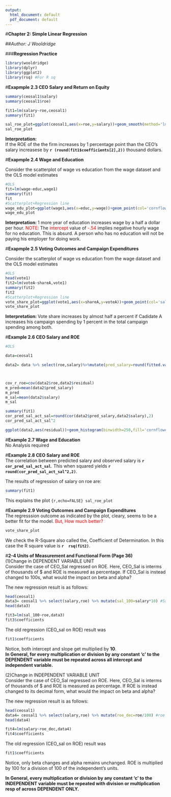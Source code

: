 ```yaml
---
output:
  html_document: default
  pdf_document: default
---
```

#**Chapter 2: Simple Linear Regression**

##*Author: J Wooldridge*


###**Regression Practice**

```r
library(wooldridge)
library(dplyr)
library(ggplot2)
library(rsq) #For R sq
```

#**Exapmple 2.3 CEO Salary and Return on Equity**
```r
summary(ceosal1$salary)
summary(ceosal1$roe)

fit1=lm(salary~roe,ceosal1)
summary(fit1)

sal_roe_plot=ggplot(ceosal1,aes(x=roe,y=salary))+geom_smooth(method='lm',se=FALSE,col='dark green')+geom_point(col='green')+ggtitle("Scatterplot: CEO Salary vs ROE")+annotate("text", x=55, y=14500, label = "R^2 == 0.01", parse=T)+annotate("text", x=55, y=13000, label = "hat(alpha) == 963.2", parse=T)+annotate("text", x=55, y=11500, label = "hat(beta) == 18.5", parse=T)+theme_bw()
sal_roe_plot
```
  
**Interpretation: **  
If the ROE of the the firm increases by 1 percentage point than the CEO's salary increasese by **`r (round(fit1$coefficients[2],2))`** thousand dollars.
  
#**Exapmple 2.4 Wage and Education**
  
Consider the scatterplot of wage vs education from the wage dataset and the OLS model estimates
```r
#OLS
fit=lm(wage~educ,wage1)
summary(fit)
fit
#Scatterplot+Regression line
wage_edu_plot=ggplot(wage1,aes(x=educ,y=wage))+geom_point(col='cornflower blue')+ggtitle("Scatterplot: Wage vs Education")+geom_smooth(method='lm',se=FALSE,col='red')+annotate("text", x=2, y=24, label = "R^2 == 0.16", parse=T)+annotate("text", x=2, y=22, label = "hat(alpha) == -0.90", parse=T)+annotate("text", x=2, y=20, label = "hat(beta) == 0.54", parse=T)+theme_bw()
wage_edu_plot
```
  
**Interpretation: **
1 more year of education  increases wage by a half a dollar per hour. <span style="color: red;">NOTE</span>: The <span style="color: red;">intercept</span> value of <span style="color: red;">-.54</span> implies negative hourly wage for no education. This is absurd. A person who has no education will not be paying his employer for doing work.

#**Exapmple 2.5 Voting Outcomes and Campaign Expenditures**
  
Consider the scatterplot of wage vs education from the wage dataset and the OLS model estimates
```r
#OLS
head(vote1)
fit2=lm(voteA~shareA,vote1)
summary(fit2)
fit2
#Scatterplot+Regression line
vote_share_plot=ggplot(vote1,aes(x=shareA,y=voteA))+geom_point(col='salmon')+ggtitle("Scatterplot: Voting Outcomes vs Campaign Expenditure")+geom_smooth(method='lm',se=FALSE,col='red')+annotate("text", x=95, y=40, label = "R^2 == 0.85", parse=T)+annotate("text", x=95, y=35, label = "hat(alpha) == 26.81", parse=T)+annotate("text", x=95, y=30, label = "hat(beta) == 0.46", parse=T)+theme_bw()
vote_share_plot
```
    
**Interpretation: **
Vote share increases by almost half a percent if Cadidate A increases his campaign spending by 1 percent in the total campaign spending among both. 


#**Example 2.6 CEO Salary and ROE**
```r
#OLS

data=ceosal1

data2= data %>% select(roe,salary)%>%mutate(pred_salary=round(fitted.values(fit1),2),residual=round(fit1$residuals,2))



cov_r_roe=cov(data2$roe,data2$residual)
m_pred=mean(data2$pred_salary)
m_pred
m_sal=mean(data2$salary)
m_sal

summary(fit1)
cor_pred_sal_act_sal=round(cor(data2$pred_salary,data2$salary),2)
cor_pred_sal_act_sal^2

ggplot(data2,aes(residual))+geom_histogram(binwidth=250,fill='cornflower blue',col='black')+ggtitle("Histogram of residuals")+xlab('residuals')+theme_bw()+annotate("text",x=11000,y=46,label="Covariance(residual,roe)== 0",parse=T)+annotate("text",x=11000,y=41,label="Mean_Actaul_Salary==1281.12",parse=T)+annotate("text",x=11000,y=36,label="Mean_Fitted_Salary== 1281.12",parse=T)

```
  
#**Example 2.7 Wage and Education**   
No Analysis required
  
#**Example 2.8 CEO Salary and ROE**  
The correlation between predicted salary and observed salary is **`r cor_pred_sal_act_sal`**. This when squared yields **`r round(cor_pred_sal_act_sal^2,2)`**.
  
The results of regression of salary on roe are:  
```r
summary(fit1)
```
  
This explains the plot
```{r,echo=FALSE} sal_roe_plot```
  
#**Example 2.9 Voting Outcomes and Campaign Expenditures**   
The regresssion outcome as indicated by the plot, cleary, seems to be a better fit for the model.
<span style='color:red;'> But, How much better?</span>
```r
vote_share_plot
```
  
We check the R-Square also called the, Coefficient of Determination. In this case the R square value is **`r  rsq(fit2)`**.
  
#**2-4 Units of Measurement and Functional Form (Page 36)**  
(1)Change in DEPENDENT VARIABLE UNIT  
Consider the case of CEO_Sal regressed on ROE. Here, CEO_Sal is interms of thousands of $ and ROE is measured as percentage. If CEO_Sal is instead changed to 100s, what would the impact on beta and alpha?

The new regression result is as follows:
```r
head(ceosal1)
data3= ceosal1 %>% select(salary,roe) %>% mutate(sal_100=salary*10) #Salary in 100 dollars
head(data3)

fit3=lm(sal_100~roe,data3)
fit3$coefficients
```
The old regression (CEO_sal on ROE) result was
```r
fit1$coefficients
```
Notice, both intercept and slope get multiplied by **10**.  
**In General, for every multiplication or division by any constant 'c' to the DEPENDENT variable must be repeated across all intercept and independent variable.**

(2)Change in INDEPENDENT VARIABLE UNIT  
Consider the case of CEO_Sal regressed on ROE. Here, CEO_Sal is interms of thousands of $ and ROE is measured as percentage. If ROE is instead changed to its decimal form, what would the impact on beta and alpha?

The new regression result is as follows:
```r
head(ceosal1)
data4= ceosal1 %>% select(salary,roe) %>% mutate(roe_dec=roe/100) #roe in decimal
head(data4)

fit4=lm(salary~roe_dec,data4)
fit4$coefficients
```
The old regression (CEO_sal on ROE) result was
```r
fit1$coefficients
```
Notice, only beta changes and alpha remains unchanged. ROE is multiplied by 100 for a division of 100 of the independent's units. 

**In General, every multiplication or division by any constant 'c' to the INDEPENDENT variable must be repeated with division or multiplication resp of across DEPENDENT ONLY.**


